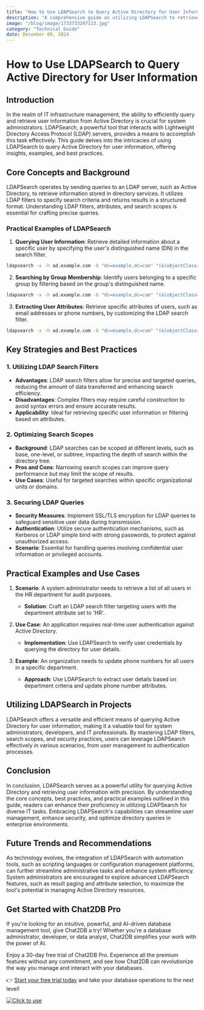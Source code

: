 ```yaml
---
title: "How to Use LDAPSearch to Query Active Directory for User Information"
description: "A comprehensive guide on utilizing LDAPSearch to retrieve user information from Active Directory, including practical examples and best practices."
image: "/blog/image/1733733247113.jpg"
category: "Technical Guide"
date: December 09, 2024
---
```


# How to Use LDAPSearch to Query Active Directory for User Information

## Introduction

In the realm of IT infrastructure management, the ability to efficiently query and retrieve user information from Active Directory is crucial for system administrators. LDAPSearch, a powerful tool that interacts with Lightweight Directory Access Protocol (LDAP) servers, provides a means to accomplish this task effectively. This guide delves into the intricacies of using LDAPSearch to query Active Directory for user information, offering insights, examples, and best practices.

## Core Concepts and Background

LDAPSearch operates by sending queries to an LDAP server, such as Active Directory, to retrieve information stored in directory services. It utilizes LDAP filters to specify search criteria and returns results in a structured format. Understanding LDAP filters, attributes, and search scopes is essential for crafting precise queries.

### Practical Examples of LDAPSearch

1. **Querying User Information**: Retrieve detailed information about a specific user by specifying the user's distinguished name (DN) in the search filter.

```bash
ldapsearch -x -h ad.example.com -b "dc=example,dc=com" "(&(objectClass=user)(sAMAccountName=johndoe))"
```

2. **Searching by Group Membership**: Identify users belonging to a specific group by filtering based on the group's distinguished name.

```bash
ldapsearch -x -h ad.example.com -b "dc=example,dc=com" "(&(objectClass=user)(memberOf=cn=admins,cn=groups,dc=example,dc=com))"
```

3. **Extracting User Attributes**: Retrieve specific attributes of users, such as email addresses or phone numbers, by customizing the LDAP search filter.

```bash
ldapsearch -x -h ad.example.com -b "dc=example,dc=com" "(&(objectClass=user)(department=IT))" mail telephoneNumber
```

## Key Strategies and Best Practices

### 1. Utilizing LDAP Search Filters

- **Advantages**: LDAP search filters allow for precise and targeted queries, reducing the amount of data transferred and enhancing search efficiency.
- **Disadvantages**: Complex filters may require careful construction to avoid syntax errors and ensure accurate results.
- **Applicability**: Ideal for retrieving specific user information or filtering based on attributes.

### 2. Optimizing Search Scopes

- **Background**: LDAP searches can be scoped at different levels, such as base, one-level, or subtree, impacting the depth of search within the directory tree.
- **Pros and Cons**: Narrowing search scopes can improve query performance but may limit the scope of results.
- **Use Cases**: Useful for targeted searches within specific organizational units or domains.

### 3. Securing LDAP Queries

- **Security Measures**: Implement SSL/TLS encryption for LDAP queries to safeguard sensitive user data during transmission.
- **Authentication**: Utilize secure authentication mechanisms, such as Kerberos or LDAP simple bind with strong passwords, to protect against unauthorized access.
- **Scenario**: Essential for handling queries involving confidential user information or privileged accounts.

## Practical Examples and Use Cases

1. **Scenario**: A system administrator needs to retrieve a list of all users in the HR department for audit purposes.
   - **Solution**: Craft an LDAP search filter targeting users with the department attribute set to 'HR'.

2. **Use Case**: An application requires real-time user authentication against Active Directory.
   - **Implementation**: Use LDAPSearch to verify user credentials by querying the directory for user details.

3. **Example**: An organization needs to update phone numbers for all users in a specific department.
   - **Approach**: Use LDAPSearch to extract user details based on department criteria and update phone number attributes.

## Utilizing LDAPSearch in Projects

LDAPSearch offers a versatile and efficient means of querying Active Directory for user information, making it a valuable tool for system administrators, developers, and IT professionals. By mastering LDAP filters, search scopes, and security practices, users can leverage LDAPSearch effectively in various scenarios, from user management to authentication processes.

## Conclusion

In conclusion, LDAPSearch serves as a powerful utility for querying Active Directory and retrieving user information with precision. By understanding the core concepts, best practices, and practical examples outlined in this guide, readers can enhance their proficiency in utilizing LDAPSearch for diverse IT tasks. Embracing LDAPSearch's capabilities can streamline user management, enhance security, and optimize directory queries in enterprise environments.

## Future Trends and Recommendations

As technology evolves, the integration of LDAPSearch with automation tools, such as scripting languages or configuration management platforms, can further streamline administrative tasks and enhance system efficiency. System administrators are encouraged to explore advanced LDAPSearch features, such as result paging and attribute selection, to maximize the tool's potential in managing Active Directory resources.

## Get Started with Chat2DB Pro

If you're looking for an intuitive, powerful, and AI-driven database management tool, give Chat2DB a try! Whether you're a database administrator, developer, or data analyst, Chat2DB simplifies your work with the power of AI.

Enjoy a 30-day free trial of Chat2DB Pro. Experience all the premium features without any commitment, and see how Chat2DB can revolutionize the way you manage and interact with your databases.

👉 [Start your free trial today](https://chat2db.ai/pricing) and take your database operations to the next level!


[![Click to use](/image/blog/bg/chat2db.jpg)](https://chat2db.ai/)
